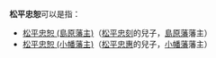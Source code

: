 {{japanese|japanese=松平 忠恕|kana=まつだいら ただひろ／ただゆき|romaji=Matsudaira Tadahiro / Tadayuki}}
'''松平忠恕'''可以是指：
*[[松平忠恕_(島原藩主)|松平忠恕 (島原藩主)]]（[[松平忠刻|松平忠刻]]的兒子，[[島原藩|島原藩]]藩主）
*[[松平忠恕_(小幡藩主)|松平忠恕 (小幡藩主)]]（[[松平忠惠|松平忠惠]]的兒子，[[小幡藩|小幡藩]]藩主）

{{Disambiguation|Cat=四字日本人名消歧义}}